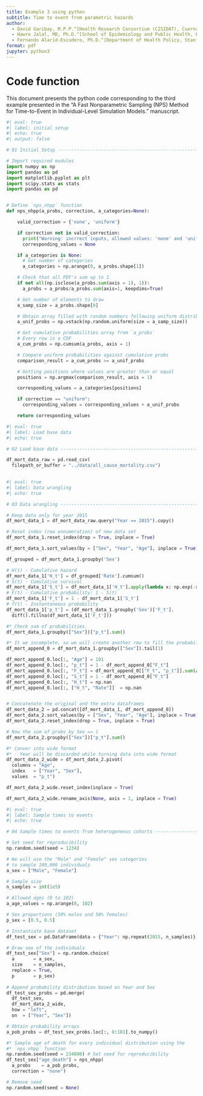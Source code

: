 ```yaml
---
title: Example 3 using python
subtitle: Time to event from parametric hazards
author:
  - David Garibay, M.P.P.^[Health Research Consortium (CISIDAT), Cuernavaca, Morelos, Mexico.]
  - Hawre Jalal, MD, Ph.D.^[School of Epidemiology and Public Health, Faculty of Medicine, University of Ottawa, Ottawa, ON, CA.]
  - Fernando Alarid-Escudero, Ph.D.^[Department of Health Policy, Stanford University School of Medicine, Stanford, CA, USA.] ^[Center for Health Policy, Freeman Spogli Institute, Stanford University, Stanford, CA, USA.]
format: pdf
jupyter: python3
---
```


# Code function
This document presents the python code corresponding to the third example 
presented in the "A Fast Nonparametric Sampling (NPS) Method for Time-to-Event 
in Individual-Level Simulation Models." manuscript.


```python
#| eval: true
#| label: initial setup
#| echo: true
#| output: false

# 01 Initial Setup --------------------------------------------------------

# Import required modules
import numpy as np
import pandas as pd
import matplotlib.pyplot as plt
import scipy.stats as stats
import pandas as pd


# Define `nps_nhpp` function
def nps_nhpp(a_probs, correction, a_categories=None):

    valid_correction = {'none', 'uniform'}

    if correction not in valid_correction:
      print("Warning: incrrect inputs, allowed values: 'none' and 'uniform'")
      corresponding_values = None

    if a_categories is None:
      # Get number of categories
      a_categories = np.arange(0, a_probs.shape[1])

    # Check that all PDF's sum up to 1
    if not all(np.isclose(a_probs.sum(axis = 1), 1)):
      a_probs = a_probs/a_probs.sum(axis=1, keepdims=True)

    # Get number of elements to draw
    a_samp_size = a_probs.shape[0]

    # Obtain array filled with random numbers following uniform distribution
    a_unif_probs = np.vstack(np.random.uniform(size = a_samp_size))

    # Get cumulative probabilities array from `a_probs`
    # Every row is a CDF
    a_cum_probs = np.cumsum(a_probs, axis = 1)

    # Compare uniform probabilities against cumulative probs
    comparison_result = a_cum_probs >= a_unif_probs

    # Getting positions where values are greater than or equal
    positions = np.argmax(comparison_result, axis = 1)

    corresponding_values = a_categories[positions]

    if correction == "uniform":
      corresponding_values = corresponding_values + a_unif_probs

    return corresponding_values

```



```python
#| eval: true
#| label: Load base data
#| echo: true

# 02 Load base data -----------------------------------------------------

df_mort_data_raw = pd.read_csv(
  filepath_or_buffer = "../data/all_cause_mortality.csv")
  
```

```python
#| eval: true
#| label: Data wrangling
#| echo: true

# 03 Data wrangling -----------------------------------------------------

# Keep data only for year 2015
df_mort_data_1 = df_mort_data_raw.query("Year == 2015").copy()

# Reset index (row ennumeration) of new data set
df_mort_data_1.reset_index(drop = True, inplace = True)

df_mort_data_1.sort_values(by = ["Sex", "Year", "Age"], inplace = True)

df_grouped = df_mort_data_1.groupby('Sex')

# H(t) - Cumulative hazard
df_mort_data_1['H_t'] = df_grouped['Rate'].cumsum()
# S(t) - Cumulative survival
df_mort_data_1['S_t'] = df_mort_data_1['H_t'].apply(lambda x: np.exp(-x)) 
# F(t) - Cumulative probability: 1 - S(t)
df_mort_data_1['F_t'] = 1 - df_mort_data_1['S_t']
# f(t) - Instantaneous probability
df_mort_data_1['p_t'] = (df_mort_data_1.groupby('Sex')['F_t'].
  diff().fillna(df_mort_data_1['F_t']))

#* Check sum of probabilities.
df_mort_data_1.groupby(["Sex"])["p_t"].sum()

#* It we incomplete, so we will create another row to fill the probabilities
df_mort_append_0 = df_mort_data_1.groupby(["Sex"]).tail(1)

df_mort_append_0.loc[:, "Age"] = 101
df_mort_append_0.loc[:, "p_t"] = 1 - df_mort_append_0["F_t"]
df_mort_append_0.loc[:, "F_t"] = df_mort_append_0[["F_t", "p_t"]].sum(axis=1)
df_mort_append_0.loc[:, "S_t"] = 1 - df_mort_append_0["F_t"]
df_mort_append_0.loc[:, "H_t"] = np.nan
df_mort_append_0.loc[:, ["H_t", "Rate"]]  = np.nan


# Concatenate the original and the extra dataframes
df_mort_data_2 = pd.concat([df_mort_data_1, df_mort_append_0])
df_mort_data_2.sort_values(by = ["Sex", "Year", "Age"], inplace = True)
df_mort_data_2.reset_index(drop = True, inplace = True)

# Now the sum of probs by Sex == 1
df_mort_data_2.groupby(["Sex"])["p_t"].sum()

#* Conver into wide format
#* - Year will be discarded while turning data into wide format
df_mort_data_2_wide = df_mort_data_2.pivot(
  columns = "Age", 
  index   = ["Year", "Sex"], 
  values  = "p_t") 

df_mort_data_2_wide.reset_index(inplace = True)

df_mort_data_2_wide.rename_axis(None, axis = 1, inplace = True)
```



```python
#| eval: true
#| label: Sample times to events
#| echo: true

# 04 Sample times to events from heterogeneous cohorts ------------------

# Set seed for reproducibility
np.random.seed(seed = 1234)

# We will use the "Male" and "Female" sex categories 
# to sample 100,000 individuals
a_sex = ["Male", "Female"]

# Sample size
n_samples = int(1e5)

# Allowed ages (0 to 102)
a_age_values = np.arange(0, 102)

# Sex proportions (50% males and 50% females)
p_sex = [0.5, 0.5] 

# Instantiate base dataset
df_test_sex = pd.DataFrame(data = {"Year": np.repeat(2015, n_samples)})

# Draw sex of the individuals
df_test_sex["Sex"] = np.random.choice(
  a       = a_sex, 
  size    = n_samples, 
  replace = True, 
  p       = p_sex) 
  
# Append probability distribution based on Year and Sex
df_test_sex_probs = pd.merge(
  df_test_sex, 
  df_mort_data_2_wide, 
  how = "left", 
  on  = ["Year", "Sex"])

# Obtain probability arrays
a_pob_probs = df_test_sex_probs.loc[:, 0:101].to_numpy()

#* Sample age of death for every individual distribution using the
#* `nps_nhpp` function
np.random.seed(seed = 234090) # Set seed for reproducibility
df_test_sex["age_death"] = nps_nhpp(
  a_probs    = a_pob_probs, 
  correction = "none")

# Remove seed
np.random.seed(seed = None) 

```
